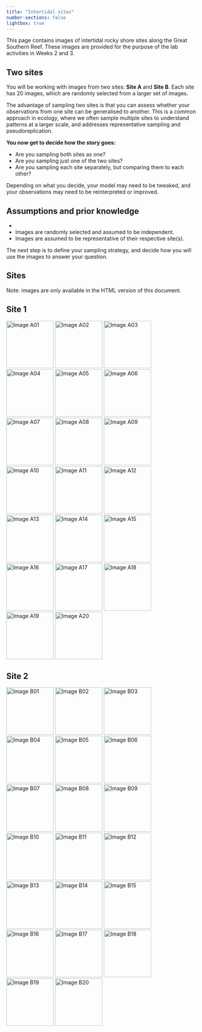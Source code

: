 ```yaml
---
title: "Intertidal sites"
number-sections: false
lightbox: true
---
```


This page contains images of intertidal rocky shore sites along the Great Southern Reef. These images are provided for the purpose of the lab activities in Weeks 2 and 3.

## Two sites
You will be working with images from two sites: **Site A** and **Site B**. Each site has 20 images, which are randomly selected from a larger set of images.

The advantage of sampling two sites is that you can assess whether your observations from one site can be generalised to another. This is a common approach in ecology, where we often sample multiple sites to understand patterns at a larger scale, and addresses representative sampling and pseudoreplication.

:::{.callout-important}
**You now get to decide how the story goes:**

- Are you sampling both sites as one?
- Are you sampling just one of the two sites?
- Are you sampling each site separately, but comparing them to each other?

Depending on what you decide, your model may need to be tweaked, and your observations may need to be reinterpreted or improved.
:::

## Assumptions and prior knowledge

- 
- Images are randomly selected and assumed to be independent.
- Images are assumed to be representative of their respective site(s).

The next step is to define your sampling strategy, and decide how you will use the images to answer your question.

::: {.column-page}
## Sites

Note: images are only available in the HTML version of this document. 

::: {.content-visible unless-format="pdf"}
::: {.panel-tabset}

## Site 1

![Image A01](assets/site01/IMG_0179.jpeg){group="site1" width=125 .lightbox}
![Image A02](assets/site01/IMG_0577.jpeg){group="site1" width=125 .lightbox}
![Image A03](assets/site01/IMG_1146.jpeg){group="site1" width=125 .lightbox}
![Image A04](assets/site01/IMG_1244.jpeg){group="site1" width=125 .lightbox}
![Image A05](assets/site01/IMG_1880.jpeg){group="site1" width=125 .lightbox}
![Image A06](assets/site01/IMG_3681.jpeg){group="site1" width=125 .lightbox}
![Image A07](assets/site01/IMG_4254.jpeg){group="site1" width=125 .lightbox}
![Image A08](assets/site01/IMG_4535.jpeg){group="site1" width=125 .lightbox}
![Image A09](assets/site01/IMG_4892.jpeg){group="site1" width=125 .lightbox}
![Image A10](assets/site01/IMG_4950.jpeg){group="site1" width=125 .lightbox}
![Image A11](assets/site01/IMG_5059.jpeg){group="site1" width=125 .lightbox}
![Image A12](assets/site01/IMG_5408.jpeg){group="site1" width=125 .lightbox}
![Image A13](assets/site01/IMG_7174.jpeg){group="site1" width=125 .lightbox}
![Image A14](assets/site01/IMG_7210.jpeg){group="site1" width=125 .lightbox}
![Image A15](assets/site01/IMG_7523.jpeg){group="site1" width=125 .lightbox}
![Image A16](assets/site01/IMG_7819.jpeg){group="site1" width=125 .lightbox}
![Image A17](assets/site01/IMG_8017.jpeg){group="site1" width=125 .lightbox}
![Image A18](assets/site01/IMG_9428.jpeg){group="site1" width=125 .lightbox}
![Image A19](assets/site01/IMG_9712.jpeg){group="site1" width=125 .lightbox}
![Image A20](assets/site01/IMG_9918.jpeg){group="site1" width=125 .lightbox}

## Site 2

![Image B01](assets/site02/IMG_0889.jpeg){group="site2" width=125 .lightbox}
![Image B02](assets/site02/IMG_1121.jpeg){group="site2" width=125 .lightbox}
![Image B03](assets/site02/IMG_1172.jpeg){group="site2" width=125 .lightbox}
![Image B04](assets/site02/IMG_1185.jpeg){group="site2" width=125 .lightbox}
![Image B05](assets/site02/IMG_1242.jpeg){group="site2" width=125 .lightbox}
![Image B06](assets/site02/IMG_1686.jpeg){group="site2" width=125 .lightbox}
![Image B07](assets/site02/IMG_2431.jpeg){group="site2" width=125 .lightbox}
![Image B08](assets/site02/IMG_4757.jpeg){group="site2" width=125 .lightbox}
![Image B09](assets/site02/IMG_6045.jpeg){group="site2" width=125 .lightbox}
![Image B10](assets/site02/IMG_6077.jpeg){group="site2" width=125 .lightbox}
![Image B11](assets/site02/IMG_6158.jpeg){group="site2" width=125 .lightbox}
![Image B12](assets/site02/IMG_6355.jpeg){group="site2" width=125 .lightbox}
![Image B13](assets/site02/IMG_7066.jpeg){group="site2" width=125 .lightbox}
![Image B14](assets/site02/IMG_8123.jpeg){group="site2" width=125 .lightbox}
![Image B15](assets/site02/IMG_8150.jpeg){group="site2" width=125 .lightbox}
![Image B16](assets/site02/IMG_8175.jpeg){group="site2" width=125 .lightbox}
![Image B17](assets/site02/IMG_8338.jpeg){group="site2" width=125 .lightbox}
![Image B18](assets/site02/IMG_8515.jpeg){group="site2" width=125 .lightbox}
![Image B19](assets/site02/IMG_9254.jpeg){group="site2" width=125 .lightbox}
![Image B20](assets/site02/IMG_9688.jpeg){group="site2" width=125 .lightbox}

:::
:::
:::
